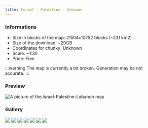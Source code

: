 ---
title: Israel - Palestine - Lebanon
---


### Informations
* Size in blocks of the map: 21504x10752 blocks (~231 km2)
* Size of the download: ~20GB
* Coordinates for chunky: Unknown
* Scale: ~1:30
* Price: Free

:::warning
The map is currently a bit broken. Generation may be not accurate.
:::

### Preview
<img src="/img/maps/previews/asia/israel-palestine-lebanon.webp" alt="A picture of the Israel-Palestine-Lebanon map"></img>  

### Gallery
<Slider dots centerPadding="10px" arrows={false} infinite slidesToShow={1} slidesToScroll={1} pauseOnHover speed={500} autoplay autoplaySpeed={3000}>
    <img src="/img/maps/gallery/asia/israel-palestine-lebanon/0.webp"></img>
    <img src="/img/maps/gallery/asia/israel-palestine-lebanon/1.webp"></img>
    <img src="/img/maps/gallery/asia/israel-palestine-lebanon/2.webp"></img>
    <img src="/img/maps/gallery/asia/israel-palestine-lebanon/3.webp"></img>
    <img src="/img/maps/gallery/asia/israel-palestine-lebanon/4.webp"></img>
    <img src="/img/maps/gallery/asia/israel-palestine-lebanon/5.webp"></img>
    <img src="/img/maps/gallery/asia/israel-palestine-lebanon/6.webp"></img>
</Slider>